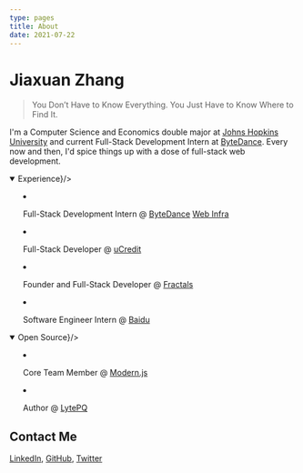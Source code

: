 ```yaml
---
type: pages
title: About
date: 2021-07-22
---
```



# Jiaxuan Zhang

> You Don’t Have to Know Everything. You Just Have to Know Where to Find It.

I'm a Computer Science and Economics double major at [Johns Hopkins University](https://www.jhu.edu/) and current Full-Stack Development Intern at [ByteDance](https://www.tiktok.com/). Every now and then, I'd spice things up with a dose of full-stack web development.

<details open><summary children={<strong>Experience</strong>}/>

<style jsx>{`
  summary:not(:focus-visible):focus {
    outline: none;
  }
`}</style>

- Full-Stack Development Intern @ [ByteDance](https://www.tiktok.com/) [Web Infra](https://webinfra.org/)

- Full-Stack Developer @ [uCredit](https://ucredit.herokuapp.com/)

- Founder and Full-Stack Developer @ [Fractals](https://fractalsnow.com/)

- Software Engineer Intern @ [Baidu](http://usa.baidu.com/)

</details>

<details open><summary children={<strong>Open Source</strong>}/>

<style jsx>{`
  summary:not(:focus-visible):focus {
    outline: none;
  }
`}</style>

- Core Team Member @ [Modern.js](https://modernjs.dev/)

- Author @ [LytePQ](https://github.com/robertzhidealx/lytepq)

</details>

## Contact Me

[LinkedIn](https://www.linkedin.com/in/jiaxuan-zhang/), [GitHub](https://github.com/robertzhidealx/), [Twitter](https://twitter.com/Robert54161541)
